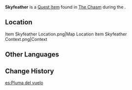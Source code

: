 {{Item Infobox
|id          = 101636
|image       = Item Skyfeather.png
|type        = Quest Items
|description = One of the six lost offerings scattered throughout The Chasm, a feather that fell from an eagle that flew over the top of the cavern. The Millelith seem to enjoy collecting these tough feathers to use as ornaments.<br>It is said that eagle feathers fit valiant warriors best, and so tend to be used to decorate the armor and arms of the bravest, such that they might break the enemy formation with all the swiftness of that great bird of prey.
|source1     = Found in [[The Chasm (Area)|The Chasm]] during [[The Millennial Mountains]]
}}
'''Skyfeather''' is a [[Quest Item]] found in [[The Chasm (Area)|The Chasm]] during the {{Quest|The Millennial Mountains}}.

==Location==
<gallery>
Item Skyfeather Location.png|Map Location
Item Skyfeather Context.png|Context
</gallery>

==Other Languages==
{{Other Languages
|default_hidden = 1
|en      = Skyfeather
|zhs     = 高翔之翎
|zhs_rm  = Gāoxiáng zhī Líng
|zht     = 高翔之翎
|zht_rm  = Gāoxiáng zhī Líng
|ja      = 高翔の羽
|ja_rm   = Koushou no Hane{{Assumed}}
|ko      = 비상의 깃털
|ko_rm   = Bisang-ui Git'teol
|es      = Pluma del vuelo
|fr      = Plume de ciel
|ru      = Парящее перо
|th      = ขนนกแห่งท้องนภา
|th_rm   = 
|vi      = Lông Vũ Bay Cao
|de      = Feder des hohen Himmels
|id      = Bulu Langit
|pt      = Pena das Alturas
|tr      = Göktüyü
|it      = Piuma del cielo
}}

==Change History==
{{Change History|2.6}}

[[es:Pluma del vuelo]]